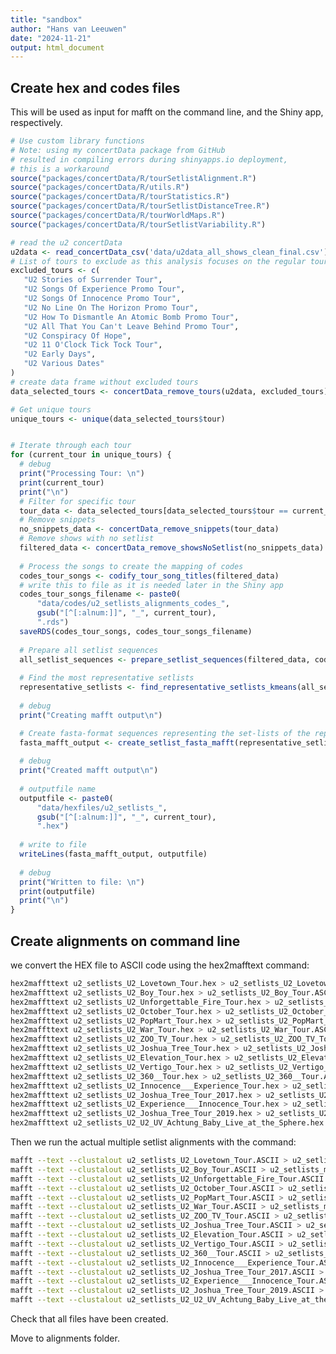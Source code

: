 ```yaml
---
title: "sandbox"
author: "Hans van Leeuwen"
date: "2024-11-21"
output: html_document
---
```


## Create hex and codes files

This will be used as input for mafft on the command line, and the Shiny app, respectively.

```r

# Use custom library functions
# Note: using my concertData package from GitHub 
# resulted in compiling errors during shinyapps.io deployment,
# this is a workaround
source("packages/concertData/R/tourSetlistAlignment.R")
source("packages/concertData/R/utils.R")
source("packages/concertData/R/tourStatistics.R")
source("packages/concertData/R/tourSetlistDistanceTree.R")
source("packages/concertData/R/tourWorldMaps.R")
source("packages/concertData/R/tourSetlistVariability.R")

# read the u2 concertData
u2data <- read_concertData_csv('data/u2data_all_shows_clean_final.csv')
# List of tours to exclude as this analysis focuses on the regular tours done after a U2 album release.
excluded_tours <- c(
   "U2 Stories of Surrender Tour",
   "U2 Songs Of Experience Promo Tour",
   "U2 Songs Of Innocence Promo Tour",
   "U2 No Line On The Horizon Promo Tour",
   "U2 How To Dismantle An Atomic Bomb Promo Tour",
   "U2 All That You Can't Leave Behind Promo Tour",
   "U2 Conspiracy Of Hope",
   "U2 11 O'Clock Tick Tock Tour",
   "U2 Early Days",
   "U2 Various Dates"
)
# create data frame without excluded tours
data_selected_tours <- concertData_remove_tours(u2data, excluded_tours)

# Get unique tours
unique_tours <- unique(data_selected_tours$tour)


# Iterate through each tour
for (current_tour in unique_tours) {
  # debug
  print("Processing Tour: \n")
  print(current_tour)
  print("\n")
  # Filter for specific tour
  tour_data <- data_selected_tours[data_selected_tours$tour == current_tour, ]
  # Remove snippets
  no_snippets_data <- concertData_remove_snippets(tour_data)
  # Remove shows with no setlist 
  filtered_data <- concertData_remove_showsNoSetlist(no_snippets_data)
  
  # Process the songs to create the mapping of codes
  codes_tour_songs <- codify_tour_song_titles(filtered_data)
  # write this to file as it is needed later in the Shiny app
  codes_tour_songs_filename <- paste0(
      "data/codes/u2_setlists_alignments_codes_",
      gsub("[^[:alnum:]]", "_", current_tour),
      ".rds")
  saveRDS(codes_tour_songs, codes_tour_songs_filename)  
  
  # Prepare all setlist sequences
  all_setlist_sequences <- prepare_setlist_sequences(filtered_data, codes_tour_songs)
  
  # Find the most representative setlists
  representative_setlists <- find_representative_setlists_kmeans(all_setlist_sequences, n_representatives = 30)
  
  # debug
  print("Creating mafft output\n")

  # Create fasta-format sequences representing the set-lists of the representative shows
  fasta_mafft_output <- create_setlist_fasta_mafft(representative_setlists)
 
  # debug
  print("Created mafft output\n") 
  
  # outputfile name
  outputfile <- paste0(
      "data/hexfiles/u2_setlists_",
      gsub("[^[:alnum:]]", "_", current_tour),
      ".hex")
  
  # write to file
  writeLines(fasta_mafft_output, outputfile)
  
  # debug
  print("Written to file: \n")
  print(outputfile)
  print("\n")
}


```

## Create alignments on command line

we convert the HEX file to ASCII code using the hex2mafftext command:

``` bash
hex2maffttext u2_setlists_U2_Lovetown_Tour.hex > u2_setlists_U2_Lovetown_Tour.ASCII
hex2maffttext u2_setlists_U2_Boy_Tour.hex > u2_setlists_U2_Boy_Tour.ASCII
hex2maffttext u2_setlists_U2_Unforgettable_Fire_Tour.hex > u2_setlists_U2_Unforgettable_Fire_Tour.ASCII
hex2maffttext u2_setlists_U2_October_Tour.hex > u2_setlists_U2_October_Tour.ASCII
hex2maffttext u2_setlists_U2_PopMart_Tour.hex > u2_setlists_U2_PopMart_Tour.ASCII
hex2maffttext u2_setlists_U2_War_Tour.hex > u2_setlists_U2_War_Tour.ASCII
hex2maffttext u2_setlists_U2_ZOO_TV_Tour.hex > u2_setlists_U2_ZOO_TV_Tour.ASCII
hex2maffttext u2_setlists_U2_Joshua_Tree_Tour.hex > u2_setlists_U2_Joshua_Tree_Tour.ASCII
hex2maffttext u2_setlists_U2_Elevation_Tour.hex > u2_setlists_U2_Elevation_Tour.ASCII
hex2maffttext u2_setlists_U2_Vertigo_Tour.hex > u2_setlists_U2_Vertigo_Tour.ASCII
hex2maffttext u2_setlists_U2_360__Tour.hex > u2_setlists_U2_360__Tour.ASCII
hex2maffttext u2_setlists_U2_Innocence___Experience_Tour.hex > u2_setlists_U2_Innocence___Experience_Tour.ASCII
hex2maffttext u2_setlists_U2_Joshua_Tree_Tour_2017.hex > u2_setlists_U2_Joshua_Tree_Tour_2017.ASCII
hex2maffttext u2_setlists_U2_Experience___Innocence_Tour.hex > u2_setlists_U2_Experience___Innocence_Tour.ASCII
hex2maffttext u2_setlists_U2_Joshua_Tree_Tour_2019.hex > u2_setlists_U2_Joshua_Tree_Tour_2019.ASCII
hex2maffttext u2_setlists_U2_U2_UV_Achtung_Baby_Live_at_the_Sphere.hex > u2_setlists_U2_U2_UV_Achtung_Baby_Live_at_the_Sphere.ASCII
```

Then we run the actual multiple setlist alignments with the command:

``` bash
mafft --text --clustalout u2_setlists_U2_Lovetown_Tour.ASCII > u2_setlists_mafft_alignment_U2_Lovetown_Tour.ASCII
mafft --text --clustalout u2_setlists_U2_Boy_Tour.ASCII > u2_setlists_mafft_alignment_U2_Boy_Tour.ASCII
mafft --text --clustalout u2_setlists_U2_Unforgettable_Fire_Tour.ASCII > u2_setlists_mafft_alignment_U2_Unforgettable_Fire_Tour.ASCII
mafft --text --clustalout u2_setlists_U2_October_Tour.ASCII > u2_setlists_mafft_alignment_U2_October_Tour.ASCII
mafft --text --clustalout u2_setlists_U2_PopMart_Tour.ASCII > u2_setlists_mafft_alignment_U2_PopMart_Tour.ASCII
mafft --text --clustalout u2_setlists_U2_War_Tour.ASCII > u2_setlists_mafft_alignment_U2_War_Tour.ASCII
mafft --text --clustalout u2_setlists_U2_ZOO_TV_Tour.ASCII > u2_setlists_mafft_alignment_U2_ZOO_TV_Tour.ASCII
mafft --text --clustalout u2_setlists_U2_Joshua_Tree_Tour.ASCII > u2_setlists_mafft_alignment_U2_Joshua_Tree_Tour.ASCII
mafft --text --clustalout u2_setlists_U2_Elevation_Tour.ASCII > u2_setlists_mafft_alignment_U2_Elevation_Tour.ASCII
mafft --text --clustalout u2_setlists_U2_Vertigo_Tour.ASCII > u2_setlists_mafft_alignment_U2_Vertigo_Tour.ASCII
mafft --text --clustalout u2_setlists_U2_360__Tour.ASCII > u2_setlists_mafft_alignment_U2_360__Tour.ASCII
mafft --text --clustalout u2_setlists_U2_Innocence___Experience_Tour.ASCII > u2_setlists_mafft_alignment_U2_Innocence___Experience_Tour.ASCII
mafft --text --clustalout u2_setlists_U2_Joshua_Tree_Tour_2017.ASCII > u2_setlists_mafft_alignment_U2_Joshua_Tree_Tour_2017.ASCII
mafft --text --clustalout u2_setlists_U2_Experience___Innocence_Tour.ASCII > u2_setlists_mafft_alignment_U2_Experience___Innocence_Tour.ASCII
mafft --text --clustalout u2_setlists_U2_Joshua_Tree_Tour_2019.ASCII > u2_setlists_mafft_alignment_U2_Joshua_Tree_Tour_2019.ASCII
mafft --text --clustalout u2_setlists_U2_U2_UV_Achtung_Baby_Live_at_the_Sphere.ASCII > u2_setlists_mafft_alignment_U2_U2_UV_Achtung_Baby_Live_at_the_Sphere.ASCII
```

Check that all files have been created.

Move to alignments folder.
